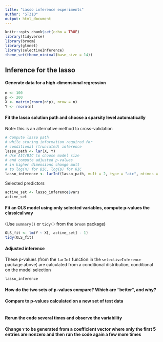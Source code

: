 ```yaml
---
title: "Lasso inference experiments"
author: "ST310"
output: html_document
---
```


```r
knitr::opts_chunk$set(echo = TRUE)
library(tidyverse) 
library(broom)     
library(glmnet)    
library(selectiveInference)
theme_set(theme_minimal(base_size = 14))
```

## Inference for the lasso

#### Generate data for a high-dimensional regression

```r
n <- 100
p <- 200
X <- matrix(rnorm(n*p), nrow = n)
Y <- rnorm(n)
```

#### Fit the lasso solution path and choose a sparsity level automatically

Note: this is an alternative method to cross-validation

```r
# Compute lasso path
# while storing information required for
# conditional (truncated) inference
lasso_path <- lar(X, Y)
# Use AIC/BIC to choose model size
# and compute adjusted p-values
# in higher dimensions change mult
# to log(n) for BIC, log(p) for RIC
lasso_inference <- larInf(lasso_path, mult = 2, type = "aic", ntimes = 1)
```

Selected predictors

```r
active_set <- lasso_inference$vars
active_set
```

#### Fit an OLS model using only selected variables, compute p-values the classical way

(Use `summary()` or `tidy()` from the `broom` package)

```r
OLS_fit <- lm(Y ~ X[, active_set] - 1)
tidy(OLS_fit)
```

#### Adjusted inference

These p-values (from the `larInf` function in the `selectiveInference` package above) are calculated from a conditional distribution, conditional on the model selection

```r
lasso_inference
```

#### How do the two sets of p-values compare? Which are "better", and why?


#### Compare to p-values calculated on a new set of test data

```r

```


#### Rerun the code several times and observe the variability


#### Change `Y` to be generated from a coefficient vector where only the first 5 entries are nonzero and then run the code again a few more times







